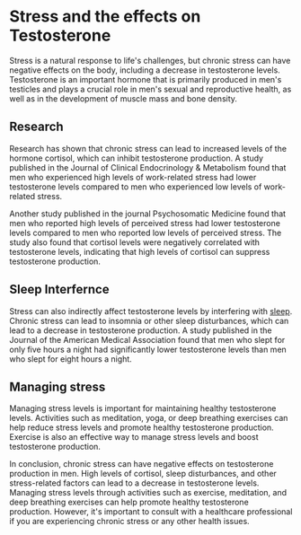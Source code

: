 # Stress and the effects on Testosterone

Stress is a natural response to life's challenges, but chronic stress can have negative effects on the body, including a decrease in testosterone levels. Testosterone is an important hormone that is primarily produced in men's testicles and plays a crucial role in men's sexual and reproductive health, as well as in the development of muscle mass and bone density.

## Research
Research has shown that chronic stress can lead to increased levels of the hormone cortisol, which can inhibit testosterone production. A study published in the Journal of Clinical Endocrinology & Metabolism found that men who experienced high levels of work-related stress had lower testosterone levels compared to men who experienced low levels of work-related stress.

Another study published in the journal Psychosomatic Medicine found that men who reported high levels of perceived stress had lower testosterone levels compared to men who reported low levels of perceived stress. The study also found that cortisol levels were negatively correlated with testosterone levels, indicating that high levels of cortisol can suppress testosterone production.

## Sleep Interfernce
Stress can also indirectly affect testosterone levels by interfering with [sleep](/testosterone/sleep). Chronic stress can lead to insomnia or other sleep disturbances, which can lead to a decrease in testosterone production. A study published in the Journal of the American Medical Association found that men who slept for only five hours a night had significantly lower testosterone levels than men who slept for eight hours a night.

## Managing stress
Managing stress levels is important for maintaining healthy testosterone levels. Activities such as meditation, yoga, or deep breathing exercises can help reduce stress levels and promote healthy testosterone production. Exercise is also an effective way to manage stress levels and boost testosterone production.

In conclusion, chronic stress can have negative effects on testosterone production in men. High levels of cortisol, sleep disturbances, and other stress-related factors can lead to a decrease in testosterone levels. Managing stress levels through activities such as exercise, meditation, and deep breathing exercises can help promote healthy testosterone production. However, it's important to consult with a healthcare professional if you are experiencing chronic stress or any other health issues.